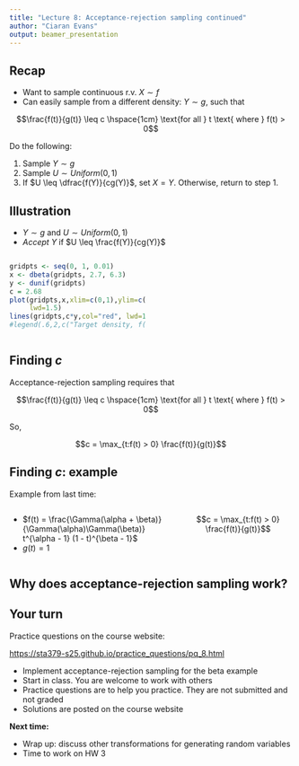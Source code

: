 ```yaml
---
title: "Lecture 8: Acceptance-rejection sampling continued"
author: "Ciaran Evans"
output: beamer_presentation
---
```


## Recap

* Want to sample continuous r.v. $X \sim f$
* Can easily sample from a different density: $Y \sim g$, such that

$$\frac{f(t)}{g(t)} \leq c \hspace{1cm} \text{for all } t \text{ where } f(t) > 0$$

Do the following:

1. Sample $Y \sim g$
2. Sample $U \sim Uniform(0, 1)$
3. If $U \leq \dfrac{f(Y)}{cg(Y)}$, set $X = Y$. Otherwise, return to step 1.

## Illustration

* $Y \sim g$ and $U \sim Uniform(0, 1)$
* *Accept* $Y$ if $U \leq \frac{f(Y)}{cg(Y)}$

:::: {.columns}

::: {.column width="50%"}

```r
gridpts <- seq(0, 1, 0.01)
x <- dbeta(gridpts, 2.7, 6.3)
y <- dunif(gridpts)
c = 2.68
plot(gridpts,x,xlim=c(0,1),ylim=c(0,2.8),type="l",col="blue",main="",xlab="",ylab="",
     lwd=1.5)
lines(gridpts,c*y,col="red", lwd=1.5)
#legend(.6,2,c("Target density, f(t)","c * g(t)"),lty=c(1,1),col=c("blue","red"))
```

:::

::: {.column width="50%"}

:::

::::

## Finding $c$

Acceptance-rejection sampling requires that 

$$\frac{f(t)}{g(t)} \leq c \hspace{1cm} \text{for all } t \text{ where } f(t) > 0$$

So, 

$$c = \max_{t:f(t) > 0} \frac{f(t)}{g(t)}$$

## Finding $c$: example

Example from last time:

:::: {.columns}

::: {.column width="60%"}

* $f(t) = \frac{\Gamma(\alpha + \beta)}{\Gamma(\alpha)\Gamma(\beta)} t^{\alpha - 1} (1 - t)^{\beta - 1}$
* $g(t) = 1$ 

:::

::: {.column width="40%"}

$$c = \max_{t:f(t) > 0} \frac{f(t)}{g(t)}$$

:::

::::



\vspace{6cm}



## Why does acceptance-rejection sampling work?

## Your turn

Practice questions on the course website:

[https://sta379-s25.github.io/practice_questions/pq_8.html](https://sta379-s25.github.io/practice_questions/pq_8.html)

* Implement acceptance-rejection sampling for the beta example
* Start in class. You are welcome to work with others
* Practice questions are to help you practice. They are not submitted and not graded
* Solutions are posted on the course website

**Next time:**

* Wrap up: discuss other transformations for generating random variables
* Time to work on HW 3
